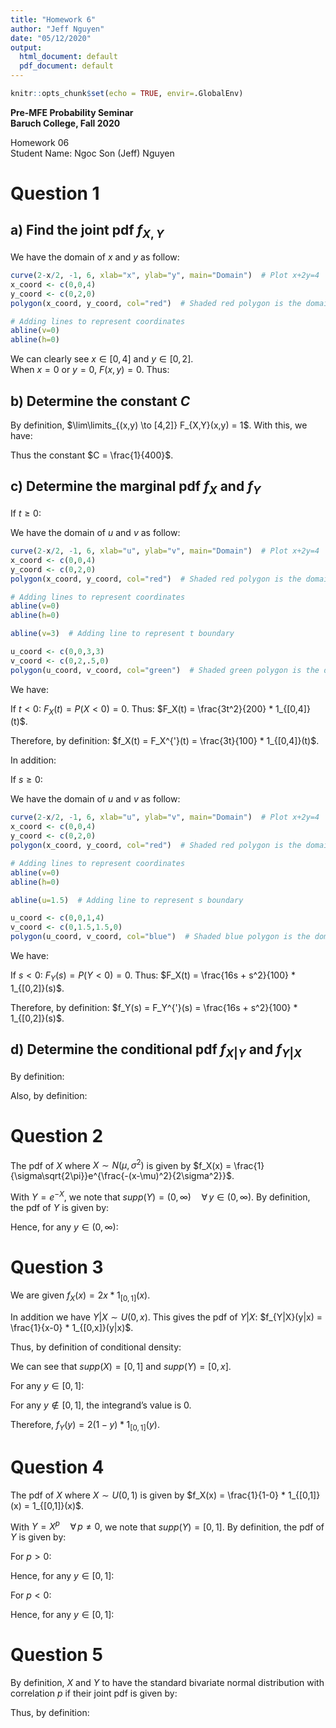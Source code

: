 ```yaml
---
title: "Homework 6"
author: "Jeff Nguyen"
date: "05/12/2020"
output:
  html_document: default
  pdf_document: default
---
```


```r
knitr::opts_chunk$set(echo = TRUE, envir=.GlobalEnv)
```

**Pre-MFE Probability Seminar**  
**Baruch College, Fall 2020**  


Homework 06  
Student Name: Ngoc Son (Jeff) Nguyen  


# **Question 1**  

## a) Find the joint pdf $f_{X,Y}$  

We have the domain of $x$ and $y$ as follow:  
```r
curve(2-x/2, -1, 6, xlab="x", ylab="y", main="Domain")  # Plot x+2y=4
x_coord <- c(0,0,4)
y_coord <- c(0,2,0)
polygon(x_coord, y_coord, col="red")  # Shaded red polygon is the domain of x,y

# Adding lines to represent coordinates
abline(v=0)
abline(h=0)
```  
  
We can clearly see $x \in [0,4]$ and $y \in [0,2]$.  
When $x=0$ or $y=0$, $F(x,y) = 0$. Thus:

\begin{equation}
  \begin{aligned}
    F_{X,Y}(x,y) =& Cxy(x^2 + y) * 1_{\{ x \in [0,4], y \in [0,2]\}}(x,y)  \\
    \text{thus, by definition of pdf:}  \\
    f_{X,Y}(x,y) =& \frac{\partial^2}{{\partial x} {\partial y}} F_{X,Y}(x,y) \\
                 =& \frac{\partial^2}{{\partial x} {\partial y}} Cxy(x^2 + y) * 
                    1_{\{ x \in [0,4], y \in [0,2]\}}(x,y)  \\
                 =& \frac{\partial}{\partial x}\Big[ \frac{\partial (Cx^3y + Cxy^2)}{\partial y} \Big] * 
                    1_{\{ x \in [0,4], y \in [0,2]\}}(x,y)  \\
                 =& \frac{\partial}{\partial x} (Cx^3 + 2Cxy) * 
                    1_{\{ x \in [0,4], y \in [0,2]\}}(x,y)  \\
                 =& (3Cx^2 + 2Cy) * 1_{\{ x \in [0,4], y \in [0,2]\}}(x,y)  \\
  \end{aligned}
\end{equation}
  
## b) Determine the constant $C$  

By definition, $\lim\limits_{(x,y) \to [4,2]} F_{X,Y}(x,y) = 1$. With this, we have:  

\begin{equation}
  \begin{aligned}
    F_{X,Y}(x,y) =& \int \int_{D} f_{X,Y}(x,y) \, dxdy   \\
                 =& \int_{0}^{2} \int_{0}^{4} (3Cx^2 + 2Cy) \, dxdy  \\
                 =& C \int_{0}^{2} \int_{0}^{4} (3x^2 + 2y) \, dxdy  \\
                 =& C \int_{0}^{2} \quad \int_{0}^{4} (3x^2 + 2y)dx \quad dy  \\
                 =& C \int_{0}^{2} \quad \Big( \frac{3x^4}{4} + 2yx \Big|_{x=0}^{x=4} \Big) \quad dy  \\
                 =& C \int_{0}^{2} (192 + 8y)dy  \\
                 =& C (192y + 4y^2) \Big|_{y=0}^{y=2}  \\
                 =& C(384 + 16)  \\
                 =& 400C \\
    \text{plug in:}  \\
    1 =& 400C \\
    C =& \frac{1}{400} \\
  \end{aligned}
\end{equation}
  
Thus the constant $C = \frac{1}{400}$.  

## c) Determine the marginal pdf $f_X$ and $f_Y$  

If $t \geqslant 0$:  

\begin{equation}
  \begin{aligned}
    F_X(t) =& P(X \leqslant t)   \\
           =& \int \int_{u \leqslant t} f_{X,Y}(u,v)dudv   \\
    f_{X,Y}(u,v) =& \frac{1}{400} (3u^2 + 2v) * 1_{\{ u \in [0,4], v \in [0,2]\}}(u,v)  \\
    D =& \{{u \leqslant t}\} \cap \{{u \in [0,4], v \in [0,2]}\}  \\
  \end{aligned}
\end{equation}  

We have the domain of $u$ and $v$ as follow:  
```r
curve(2-x/2, -1, 6, xlab="u", ylab="v", main="Domain")  # Plot x+2y=4
x_coord <- c(0,0,4)
y_coord <- c(0,2,0)
polygon(x_coord, y_coord, col="red")  # Shaded red polygon is the domain of x,y

# Adding lines to represent coordinates
abline(v=0)
abline(h=0)

abline(v=3)  # Adding line to represent t boundary

u_coord <- c(0,0,3,3)
v_coord <- c(0,2,.5,0)
polygon(u_coord, v_coord, col="green")  # Shaded green polygon is the domain of u,v
```
  
We have:  

\begin{equation}
  \begin{aligned}
    F_X(t) =& \int \int_{D} f_{X,Y}(u,v) \, dvdu   \\
           =& \int_{0}^{t} \int_{0}^2 f_{X,Y}(u,v) \, dvdu   \\
           =& \int_{0}^{t} \int_{0}^2 \frac{1}{400} (3u^2 + 2v) \, dvdu   \\
           =& \frac{1}{400} \int_{0}^{t} \quad \int_{0}^2 (3u^2 + 2v)dv \quad du   \\
           =& \frac{1}{400} \int_{0}^{t} (3u^2v + v^2) \Big|_{v=0}^{v=2} \quad du \\
           =& \frac{1}{400} \int_{0}^{t} (6u^2 + 4)du \\
           =& \frac{1}{400} (6u^2 + 4) \Big|_{u=0}^{u=t} \\
           =& \frac{1}{400} 6t^2 \\
           =& \frac{3t^2}{200}  \\
  \end{aligned}
\end{equation}
  
If $t<0$: $F_X(t) = P(X<0) = 0$. Thus: $F_X(t) = \frac{3t^2}{200} * 1_{[0,4]}(t)$.  

Therefore, by definition: $f_X(t) = F_X^{'}(t) = \frac{3t}{100} * 1_{[0,4]}(t)$.  

In addition:  

If $s \geqslant 0$:  

\begin{equation}
  \begin{aligned}
    F_Y(s) =& P(Y \leqslant s)   \\
           =& \int \int_{v \leqslant s} f_{X,Y}(u,v)dudv   \\
    f_{X,Y}(u,v) =& \frac{1}{400} (3u^2 + 2v) * 1_{\{ u \in [0,4], v \in [0,2]\}}(u,v)  \\
    G =& \{{v \leqslant s}\} \cap \{{u \in [0,4], v \in [0,2]}\}  \\
  \end{aligned}
\end{equation}  

We have the domain of $u$ and $v$ as follow:  
```r
curve(2-x/2, -1, 6, xlab="u", ylab="v", main="Domain")  # Plot x+2y=4
x_coord <- c(0,0,4)
y_coord <- c(0,2,0)
polygon(x_coord, y_coord, col="red")  # Shaded red polygon is the domain of x,y

# Adding lines to represent coordinates
abline(v=0)
abline(h=0)

abline(u=1.5)  # Adding line to represent s boundary

u_coord <- c(0,0,1,4)
v_coord <- c(0,1.5,1.5,0)
polygon(u_coord, v_coord, col="blue")  # Shaded blue polygon is the domain of u,v
```
  
We have:  

\begin{equation}
  \begin{aligned}
    F_Y(s) =& \int \int_{G} f_{X,Y}(u,v) \, dudv   \\
           =& \int_{0}^{s} \int_{0}^4 f_{X,Y}(u,v) \, dudv   \\
           =& \int_{0}^{s} \int_{0}^4 \frac{1}{400} (3u^2 + 2v) \, dudv   \\
           =& \frac{1}{400} \int_{0}^{s} \quad \int_{0}^2 (3u^2 + 2v)dv \quad dv   \\
           =& \frac{1}{400} \int_{0}^{s} (u^3 + 2uv) \Big|_{u=0}^{u=2} \quad dv \\
           =& \frac{1}{400} \int_{0}^{s} (64 + 8v)dv \\
           =& \frac{1}{400} (64v + 4v^2) \Big|_{v=0}^{v=s} \\
           =& \frac{1}{400} 64s + 4s^2 \\
           =& \frac{16s + s^2}{100}  \\
  \end{aligned}
\end{equation}
  
If $s<0$: $F_Y(s) = P(Y<0) = 0$. Thus: $F_X(t) = \frac{16s + s^2}{100} * 1_{[0,2]}(s)$.  

Therefore, by definition: $f_Y(s) = F_Y^{'}(s) = \frac{16s + s^2}{100} * 1_{[0,2]}(s)$.
  
## d) Determine the conditional pdf $f_{X|Y}$ and $f_{Y|X}$  

By definition:

\begin{equation}
  \begin{aligned}
    f_{X|Y}(x|y) =& \frac{f_{X,Y}(x,y)}{f_Y(y)}  \\
                 =& \frac{\frac{1}{400} (3x^2 + 2y) * 1_{\{ x \in [0,4], y \in [0,2]\}}(x,y)}{\frac{16y + y^2}{100} * 1_{[0,2]}(s)}  \\
                 =& \frac{1}{4} * \frac{3x^2 + 2y}{16y + y^2}  \\
                 =& \frac{3x^2 + 2y}{64y + 4y^2}  \\
  \end{aligned}
\end{equation}
  
Also, by definition:

\begin{equation}
  \begin{aligned}
    f_{Y|X}(y|x) =& \frac{f_{X,Y}(x,y)}{f_X(x)}  \\
                 =& \frac{\frac{1}{400} (3x^2 + 2y) * 1_{\{ x \in [0,4], y \in [0,2]\}}(x,y)}{\frac{3x}{100} * 1_{[0,4]}(x)}  \\
                 =& \frac{1}{4} * \frac{3x^2 + 2y}{3x}  \\
                 =& \frac{3x^2 + 2y}{12x}  \\
  \end{aligned}
\end{equation}
  
# **Question 2**
  
The pdf of $X$ where $X \sim N(\mu,\sigma^2)$ is given by $f_X(x) = \frac{1}{\sigma\sqrt{2\pi}}e^{\frac{-(x-\mu)^2}{2\sigma^2}}$.  

With $Y = e^{-X}$, we note that $supp(Y) = (0,\infty) \quad \forall \, y \in (0,\infty)$. By definition, the pdf of $Y$ is given by:  

\begin{equation}
  \begin{aligned}
    F_Y(y) =& P(Y \leqslant y)  \\
           =& P(e^{-X} \leqslant y)  \\
           =& P(X \geqslant -lny)  \\
           =& \int_{-lny}^{\infty} e^{\frac{-(x-\mu)^2}{2\sigma^2}}dx * 1_{(0,\infty)}(y) \\
           =& \Big[ \frac{1}{\sigma\sqrt{2\pi}} \int_{-lny}^{\infty} e^{\frac{-(x-\mu)^2}{2\sigma^2}}dx \Big] * 1_{(0,\infty)}(y)  \\
  \end{aligned}
\end{equation}
  
Hence, for any $y \in (0,\infty)$:  

\begin{equation}
  \begin{aligned}
    f_Y(y) =& F_Y^{'}(y)  \\
           =& \frac{d}{dy} \Big( \frac{1}{\sigma\sqrt{2\pi}} \int_{-lny}^{\infty} e^{\frac{-(x-\mu)^2}{2\sigma^2}} \Big) * 1_{(0,\infty)}(y)  \\
           =& \Big[ -\frac{1}{\sigma\sqrt{2\pi}} e^{\frac{-(lny-\mu)^2}{2\sigma^2}} \frac{d}{dy} (-lny) \Big] * 1_{(0,\infty)}(y)  \\
           =& \frac{1}{y\sigma\sqrt{2\pi}} e^{\frac{-(lny-\mu)^2}{2\sigma^2}} * 1_{(0,\infty)}(y)  \\
  \end{aligned}
\end{equation}
  
# **Question 3**
  
We are given $f_X(x) = 2x*1_{[0,1]}(x)$.  

In addition we have $Y|X \sim U(0,x)$. This gives the pdf of $Y|X$: $f_{Y|X}(y|x) = \frac{1}{x-0} * 1_{[0,x]}(y|x)$.  

Thus, by definition of conditional density:  

\begin{equation}
  \begin{aligned}
    f_{X,Y}(x,y) =& f_{Y|X}(y|x) * f_X(x)  \\
                 =& \frac{1}{x} * 1_{[0,x]}(y|x) * 2x * 1_{[0,1]}(x) \\
                 =& 2 * 1_{[0,x]}(y|x) * 1_{[0,1]}(x)
  \end{aligned}
\end{equation}

We can see that $supp(X) = [0,1]$ and $supp(Y) = [0,x]$.  

For any $y \in [0,1]$:  

\begin{equation}
  \begin{aligned}
    f_Y(y) =& \int_{D_y} f_{X,Y}(x,y)dx  \\
           =& \int_{y}^1 2dx  \\
           =& 2x \Big|_{x=y}^{x=1}  \\
           =& 2 - 2y \\
           =& 2(1 - y)  \\
  \end{aligned}
\end{equation}
  
For any $y \notin [0,1]$, the integrand's value is 0.

Therefore, $f_Y(y) = 2(1 - y) * 1_{[0,1]}(y)$.
  
# **Question 4**  

The pdf of $X$ where $X \sim U(0,1)$ is given by $f_X(x) = \frac{1}{1-0} * 1_{[0,1]}(x) = 1_{[0,1]}(x)$.  

With $Y = X^p \quad \forall \, p \neq 0$, we note that $supp(Y) = [0,1]$. By definition, the pdf of $Y$ is given by:  

\begin{equation}
  \begin{aligned}
    F_Y(y) =& P(Y \leqslant y)  \\
           =& P(X^p \leqslant y)  \\
  \end{aligned}
\end{equation}

For $p>0$:  

\begin{equation}
  \begin{aligned}
    F_Y(y) =& P(X \leqslant y^{\frac{1}{p}})  \\
           =& \int_{0}^{y^{\frac{1}{p}}} dx * 1_{[0,1]}(y)  \\
  \end{aligned}
\end{equation}
  
Hence, for any $y \in [0,1]$:  

\begin{equation}
  \begin{aligned}
    f_Y(y) =& F_Y^{'}(y)  \\
           =& \frac{d}{dy} \Big( \int_{0}^{y^{\frac{1}{p}}} dx \Big) * 1_{[0,1]}(y)  \\
           =& x \Big|_{x=0}^{x=y^{\frac{1}{p}}} * 1_{[0,1]}(y)  \\
           =& y^{\frac{1}{p}} * 1_{[0,1]}(y)
  \end{aligned}
\end{equation}
  
For $p<0$:  

\begin{equation}
  \begin{aligned}
    F_Y(y) =& P(X \geqslant y^{\frac{1}{p}})  \\
           =& \int_{y^{\frac{1}{p}}}^{1} dx * 1_{[0,1]}(y)  \\
  \end{aligned}
\end{equation}
  
Hence, for any $y \in [0,1]$:  

\begin{equation}
  \begin{aligned}
    f_Y(y) =& F_Y^{'}(y)  \\
           =& \frac{d}{dy} \Big( \int_{y^{\frac{1}{p}}}^{1} dx \Big) * 1_{[0,1]}(y)  \\
           =& x \Big|_{x=y^{\frac{1}{p}}}^{x=1} * 1_{[0,1]}(y)  \\
           =& \big( 1 - y^{\frac{1}{p}} \big) * 1_{[0,1]}(y)
  \end{aligned}
\end{equation}
  
# **Question 5**  

By definition, $X$ and $Y$ to have the standard bivariate normal distribution with correlation $p$ if their joint pdf is given by:  

\begin{equation}
  \begin{aligned}
    f_{XY}(x,y) =& \frac{1}{2\pi\sqrt{1-p^2}} e^{-\frac{1}{2(1-p^2)} (x^2 - 2pxy + y^2)}  \\
    \text{at} \quad p =& \frac{1}{2}\text{:}  \\
    f_{XY}(x,y) =& \frac{1}{2\pi\sqrt{1-\frac{1}{2}^2}} e^{-\frac{1}{2\Big(1-\frac{1}{2}^2\Big)} \Big(x^2 - 2\frac{1}{2}xy + y^2\Big)}  \\
                =& \frac{1}{\pi\sqrt{3}} e^{-\frac{2}{3} (x^2 - xy + y^2)}  \\
  \end{aligned}
\end{equation}
  
Thus, by definition:  

\begin{equation}
  \begin{aligned}
    P(X \geqslant 0, Y \geqslant 0) =& \int_{0}^{\infty} \int_{0}^{\infty} \frac{1}{\pi\sqrt{3}} e^{-\frac{2}{3} (x^2 - xy + y^2)} dydx  \\
                                    =& \int_{0}^{\infty} \frac{1}{\pi\sqrt{3}} \int_{0}^{\infty} e^{-\frac{2}{3} \Big(\frac{x^2}{4} - xy + y^2 + \frac{3x^2}{4} \Big)} dy \quad dx  \\
                                    =& \int_{0}^{\infty} \frac{1}{\pi\sqrt{3}} \int_{0}^{\infty} e^{-\frac{2}{3} \Big(\frac{x}{2} - y\Big)^2 -\frac{2}{3} \Big(\frac{3x^2}{4} \Big)} dy \quad dx  \\
                                    =& \int_{0}^{\infty} \frac{1}{\pi\sqrt{3}} \int_{0}^{\infty} e^{-\frac{2}{3} \Big(\frac{x}{2} - y\Big)^2} * e^{-\frac{2}{3} \Big(\frac{3x^2}{4} \Big)} dy \quad dx  \\
                                    =& \int_{0}^{\infty} \frac{1}{\pi\sqrt{3}} \int_{0}^{\infty} e^{-\frac{2}{3} \Big(\frac{x}{2} - y\Big)^2} * e^{\Big(\frac{-x^2}{2} \Big)} dy \quad dx  \\
                                    =& \int_{0}^{\infty} \frac{e^{\Big(-\frac{x^2}{2} \Big)}}{\pi\sqrt{3}} \int_{0}^{\infty} e^{-\frac{2}{3} \Big(\frac{x}{2} - y\Big)^2} dy \quad dx  \\
    \text{Transform variable:} z =& \frac{x}{2} - y  \\
    P(X \geqslant 0, Y \geqslant 0) =& \int_{0}^{\infty} \frac{e^{\Big(-\frac{x^2}{2} \Big)}}{\pi\sqrt{3}} \int_{-\infty}^{x^2} -e^{-\frac{2}{3}z^2} dz \quad dx  \\
                                    =& \int_{0}^{\infty} \frac{e^{\Big(-\frac{x^2}{2} \Big)}}{\pi\sqrt{3}} * \Big(-\frac{\pi}{\sqrt{3}} \Big) \quad dx  \\
                                    =& -\int_{0}^{\infty} \frac{e^{\Big(-\frac{x^2}{2} \Big)}}{3} dx  \\
                                    =& \frac{1}{3}
  \end{aligned}
\end{equation}